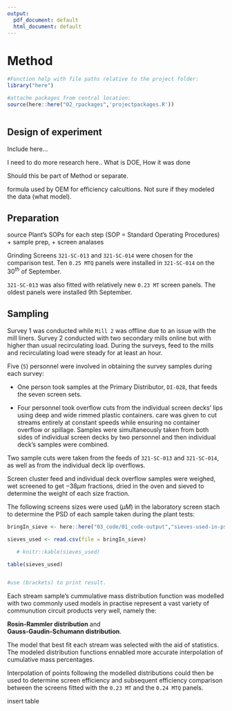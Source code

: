 ```yaml
---
output:
  pdf_document: default
  html_document: default
---
```

# Method


```r
#Function help with file paths relative to the project folder:
library("here")
```


```r
#attache packages from central location:
source(here::here("02_rpackages",'projectpackages.R'))

```


```r

```



## Design of experiment
Include here...

I need to do more research here..
What is DOE,
How it was done

Should this be part of Method or separate.

formula used by OEM for efficiency calcultions. Not sure if they modeled the data (what model).





## Preparation 

source Plant's SOPs for each step  (SOP = Standard Operating Procedures)
+ sample prep, 
+ screen analases


Grinding Screens `321-SC-013` and `321-SC-014` were chosen for the comparison test. Ten `0.25 MTQ` panels were installed in `321-SC-014` on the $30^{th}$ of September.  

`321-SC-013` was also fitted with relatively new `0.23 MT` screen panels. The oldest panels were installed 9th September. 



## Sampling
Survey 1 was conducted while `Mill 2` was offline due to an issue with the mill liners. Survey 2 conducted with two secondary mills online but with higher than usual recirculating load. 
During the surveys, feed to the mills and recirculating load were steady for at least an hour.

Five (`5`) personnel were involved in obtaining the survey samples during each survey:


* One person took samples at the Primary Distributor, `DI-028`, that feeds the seven screen sets. 

* Four personnel took overflow cuts from the individual screen decks' lips using deep and wide rimmed plastic containers. care was given to cut streams entirely at constant speeds while ensuring no container overflow or spillage. Samples were simultaneously taken from both sides of individual screen decks by two personnel and then individual deck's samples were combined. 

Two sample cuts were taken from the feeds of `321-SC-013` and `321-SC-014`, as well as from the individual deck lip overflows. 


Screen cluster feed and individual deck overflow samples were weighed, wet screened to get $-38 µm$ fractions, dried in the oven and sieved to determine the weight of each size fraction. 


The following screens sizes were used ($\mu M$) in the laboratory screen stach to determine the PSD of each sample taken during the plant tests:

```r
bringIn_sieve <- here::here("03_code/01_code-output","sieves-used-in-psd.txt")

sieves_used <- read.csv(file = bringIn_sieve)

   # knitr::kable(sieves_used)

table(sieves_used)


#use (brackets) to print result.

```








Each stream sample's cummulative mass distribution function was modelled with two commonly used models in practise represent a vast variety of communution circuit products very well, namely the:

**Rosin-Rammler distribution** and  
**Gauss-Gaudin-Schumann distribution**.

The model that best fit each stream was  selected with the aid of statistics. The modeled distribution functions ennabled more accurate interpolation of cumulative mass percentages.

Interpolation of points following the modelled distributions could then be used to determine screen efficiency and subsequent efficiency comparison between the screens fitted with the `0.23 MT` and the `0.24 MTQ` panels.

insert table


